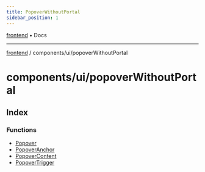 ```yaml
---
title: PopoverWithoutPortal
sidebar_position: 1
---
```


[frontend](./popoverWithoutPortal/../../..) • Docs

***

[frontend](./popoverWithoutPortal/../../..) / components/ui/popoverWithoutPortal

# components/ui/popoverWithoutPortal

## Index

### Functions

- [Popover](./popoverWithoutPortal/functions/Popover)
- [PopoverAnchor](./popoverWithoutPortal/functions/PopoverAnchor)
- [PopoverContent](./popoverWithoutPortal/functions/PopoverContent)
- [PopoverTrigger](./popoverWithoutPortal/functions/PopoverTrigger)
